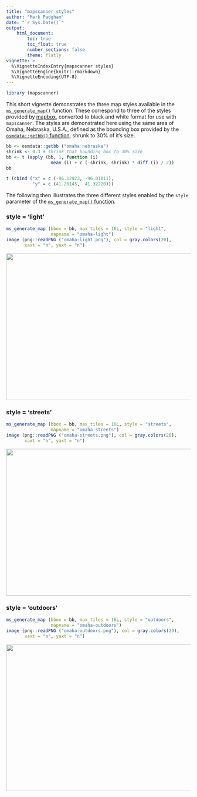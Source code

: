 ```yaml
---
title: "mapscanner styles"
author: "Mark Padgham"
date: "`r Sys.Date()`"
output: 
    html_document:
        toc: true
        toc_float: true
        number_sections: false
        theme: flatly
vignette: >
  %\VignetteIndexEntry{mapscanner styles}
  %\VignetteEngine{knitr::rmarkdown}
  %\VignetteEncoding{UTF-8}
---
```


```r
library (mapscanner)
```

This short vignette demonstrates the three map styles available in the 
[`ms_generate_map()`](https://docs.ropensci.org/mapscanner/reference/ms_generate_map.html)
function. These correspond to three of the styles provided by
[mapbox](https://docs.mapbox.com/api/maps/#styles), converted to black and
white format for use with `mapscanner`. The styles are demonstrated here using
the same area of Omaha, Nebraska, U.S.A., defined as the bounding box provided
by the [`osmdata::getbb()`
function](https://ropensci.github.io/osmdata/reference/getbb.html), shrunk to
30% of it's size.
```r
bb <- osmdata::getbb ("omaha nebraska")
shrink <- 0.3 # shrink that bounding box to 30% size
bb <- t (apply (bb, 1, function (i)
                 mean (i) + c (-shrink, shrink) * diff (i) / 2))
bb
```
```r
t (cbind ("x" = c (-96.12923, -96.01011),
          "y" = c (41.26145,  41.32220)))
```

The following then illustrates the three different styles enabled by the
`style` parameter of the [`ms_generate_map()`
function](https://docs.ropensci.org/mapscanner/reference/ms_generate_map.html).

### style = 'light'

```r
ms_generate_map (bbox = bb, max_tiles = 16L, style = "light",
                 mapname = "omaha-light")
image (png::readPNG ("omaha-light.png"), col = gray.colors(20),
       xaxt = "n", yaxt = "n")
```
<img src="omaha-light.png" width="600" height="400"/>

### style = 'streets'

```r
ms_generate_map (bbox = bb, max_tiles = 16L, style = "streets",
                 mapname = "omaha-streets")
image (png::readPNG ("omaha-streets.png"), col = gray.colors(20),
       xaxt = "n", yaxt = "n")
```
<img src="omaha-streets.png" width="600" height="400"/>


### style = 'outdoors'

```r
ms_generate_map (bbox = bb, max_tiles = 16L, style = "outdoors",
                 mapname = "omaha-outdoors")
image (png::readPNG ("omaha-outdoors.png"), col = gray.colors(20),
       xaxt = "n", yaxt = "n")
```
<img src="omaha-outdoors.png" width="600" height="400"/>



